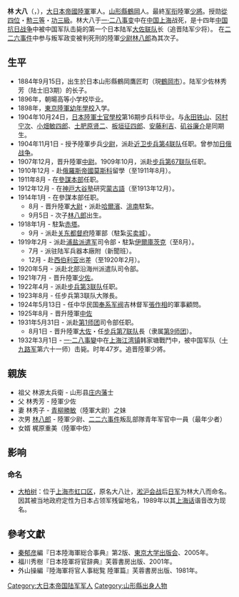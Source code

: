 {{no footnotes|time=2019-01-15T06:11:58+00:00}}
{{prose|time=2019-01-15T06:11:58+00:00}}
{{Infobox military person
|honorific_prefix=
|name=林大八
|native_name=林 大八
|native_name_lang=jpn
|birth_date={{birth date|1884|9|15}}
|death_date={{death date and age|1932|3|1|1884|9|15}}
|birth_place={{JPN}}[[山形縣|山形縣]][[鶴岡市|鶴岡市]]
|death_place={{ROC}}[[上海|上海]]
|image=
|image_size=
|caption= 
|nickname=
|allegiance={{JPN}}
|branch=[[File:War_flag_of_the_Imperial_Japanese_Army.svg|22x20px]] [[大日本帝国陆军|大日本帝国陆军]]
|serviceyears=1904年 - 1932年
|rank=陸軍[[少将|少将]]（追晋）
|commands = 金澤[[步兵第7聯隊|步兵第7聯隊]]
|battles = [[日俄戰爭|日俄戰爭]]、[[西伯利亚干涉|出兵西伯利亚干涉]]、<br />[[中国抗日战争|中日戰爭]]
|awards=従四位・勲三等・功三級
}}

'''林 大八'''（{{Jpn|j=林 大八|kn=はやし だいはち|rm=Hayashi Daihachi}}，{{bd|1884年|9月15日|1932年|3月1日}}），[[大日本帝國陸軍|大日本帝國陸軍]]軍人。[[山形縣|山形縣]][[鶴岡|鶴岡]]人。最終[[军衔|军衔]]陸軍[[少將|少將]]。授勋[[從四位|從四位]]・[[勳等|勲三等]]・[[金鵄勳章|功三級]]。林大八于[[一·二八事变|一·二八事变]]中在[[中国|中国]][[上海|上海]]战死，是十四年[[中国抗日战争|中国抗日战争]]中被中国军队击毙的第一个日本陆军[[大佐|大佐]][[联队_(日本)|联队]]长（追晋陆军少将）。
在[[二二六事件|二二六事件]]中参与叛军政变被判死刑的陸軍[[少尉|少尉]][[林八郎|林八郎]]為其次子。

== 生平 ==
* 1884年9月15日，出生於日本山形縣鶴岡鷹匠町（現[[鶴岡市|鶴岡市]]）。陆军少佐林秀芳（陆士旧3期）的长子。
* 1896年，朝暘高等小学校毕业。
* 1898年，[[東京|東京]][[陸軍幼年學校|陸軍幼年學校]]入学。
* 1904年10月24日，[[陆军士官学校_(日本)|日本陸軍士官學校]]第16期步兵科毕业。与[[永田铁山|永田铁山]]、[[冈村宁次|冈村宁次]]、[[小畑敏四郎|小畑敏四郎]]、[[土肥原贤二|土肥原贤二]]、[[板垣征四郎|板垣征四郎]]、[[安藤利吉|安藤利吉]]、[[矶谷廉介|矶谷廉介]]是同期生。
* 1904年11月1日 - 授予陸軍步兵[[少尉|少尉]]，派赴[[近卫步兵第4联队|近卫步兵第4联队]]任职。曾参加[[日俄战争|日俄战争]]。
* 1907年12月，晋升陸軍[[中尉|中尉]]。1909年10月，派赴[[步兵第67联队|步兵第67联队]]任职。 
* 1910年12月 - 赴[[俄羅斯帝國|俄羅斯帝國]][[莫斯科|莫斯科]]留學（至1911年8月）。
* 1911年8月 - 在[[参谋本部_(大日本帝国)|參謀本部]]任职。
* 1912年12月 - 在[[神戸市|神戸]][[大谷塾|大谷塾]]研究[[蒙古語|蒙古語]]（至1913年12月）。
* 1914年1月 - 在參謀本部任职。
** 8月 - 晋升陸軍[[大尉|大尉]]・派赴[[哈尔滨市|哈爾濱]]、[[洮南市|洮南]]駐紮。
** 9月5日 - 次子[[林八郎|林八郎]]出生。
* 1918年1月 - 駐紮[[赤塔|赤塔]]。
** 9月 - 派赴[[关东都督府|关东都督府]]陸軍部（駐紮[[买卖城|买卖城]]）。
* 1919年2月 - 派赴[[浦盐派遣军|浦盐派遣军]]司令部・駐紮[[伊爾庫茨克|伊爾庫茨克]]（至8月）。
** 7月 - 派驻陆军兵器本廠附（新聞班）。
** 12月 - 赴[[西伯利亚|西伯利亚]]出差（至1920年2月）。
* 1920年5月 - 派赴北部沿海州派遣队司令部。
* 1921年7月 - 晋升陸軍[[少佐|少佐]]。
* 1922年4月 - 派赴[[步兵第3联队|步兵第3联队]]任职。
* 1923年8月 - 任步兵第3联队大隊長。 
* 1924年5月13日 - 任中华民国[[奉系军阀|奉系军阀]]吉林督军[[張作相|張作相]]的軍事顧問。
* 1925年8月 - 晋升陸軍[[中佐|中佐]]
* 1931年5月31日 - 派赴[[第1师团_(日本陆军)|第1师团]]司令部任职。
** 8月1日 - 晋升陸軍[[大佐|大佐]]・任[[步兵第7联队|步兵第7联队]]長（隶属[[第9师团|第9师团]]）。
* 1932年3月1日 - [[一·二八事變|一·二八事變]]中在[[上海|上海]][[江灣鎮街道|江湾镇]]韩家塘戰鬥中，被中国军队（[[十九路军|十九路军]]第六十一师）击毙。时年47岁。追晋陸軍少將。

== 親族 ==
* 祖父 林源太兵衛 - 山形县[[庄内藩|庄内藩]]士
* 父 林秀芳 - 陸軍少佐
* 妻 林秀子 - [[青柳勝敏|青柳勝敏]]（陸軍大尉）之妹  
* 次男 [[林八郎|林八郎]] - 陸軍少尉、[[二二六事件|二二六事件]]叛乱部隊青年军官中一員（最年少者）
* 女婿 梶原重美（陸軍中佐）

==影响==
===命名===
*[[大柏树|大柏树]]：位于[[上海市|上海市]][[虹口区|虹口区]]，原名大八辻，[[淞沪会战|淞沪会战]]后[[日军|日军]]为林大八而命名。因其被当地政府定性为日本占领军残留地名，1989年以其[[上海话|上海话]]谐音改为现名。

==參考文獻==
{{refbegin}}
* [[秦郁彦|秦郁彦]]編『日本陸海軍総合事典』第2版、[[東京大学出版会|東京大学出版会]]、2005年。
* 福川秀樹『日本陸軍将官辞典』芙蓉書房出版、2001年。
* 外山操編『陸海軍将官人事総覧 陸軍篇』芙蓉書房出版、1981年。
{{refend}}

{{DEFAULTSORT:Hayashi Daihachi}}
[[Category:大日本帝国陆军军人|Category:大日本帝国陆军军人]]
[[Category:山形縣出身人物|Category:山形縣出身人物]]